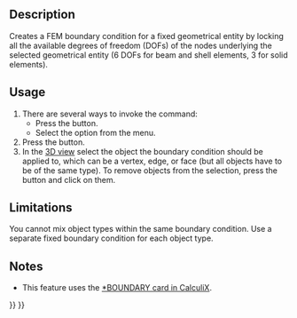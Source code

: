 <languages/>
<translate>

<!--T:9-->
{{Docnav
|[[FEM_ConstraintTransform|Constraint transform]]
|[[FEM_ConstraintRigidBody|Constraint rigid body]]
|[[FEM_Workbench|FEM]]
|IconL=FEM_ConstraintTransform.svg
|IconR=FEM_ConstraintRigidBody.svg
|IconC=Workbench_FEM.svg
}}

<!--T:1-->
{{GuiCommandContainer|
{{GuiCommand
|Name=FEM ConstraintFixed
|MenuLocation=Model → Mechanical boundary conditions and loads → Fixed boundary condition
|Workbenches=[[FEM_Workbench|FEM]]
|SeeAlso=[[FEM_ConstraintContact|FEM Constraint contact]]
}}
{{GuiCommandFemInfo
|Solvers=All
}}
}}

==Description== <!--T:2-->

<!--T:6-->
Creates a FEM boundary condition for a fixed geometrical entity by locking all the available degrees of freedom (DOFs) of the nodes underlying the selected geometrical entity (6 DOFs for beam and shell elements, 3 for solid elements).

==Usage== <!--T:3-->

<!--T:7-->
# There are several ways to invoke the command:
#* Press the {{Button|[[Image:FEM_ConstraintFixed.svg|16px]] [[FEM_ConstraintFixed|Fixed boundary condition]]}} button.
#* Select the {{MenuCommand|Model → Mechanical boundary conditions and loads → [[Image:FEM_ConstraintFixed.svg|16px]] Fixed boundary condition}} option from the menu.
# Press the {{Button|Add}} button.
# In the [[3D_view|3D view]] select the object the boundary condition should be applied to, which can be a vertex, edge, or face (but all objects have to be of the same type). To remove objects from the selection, press the {{Button|Remove}} button and click on them.

==Limitations== <!--T:4-->

<!--T:8-->
You cannot mix object types within the same boundary condition. Use a separate fixed boundary condition for each object type.

==Notes== <!--T:13-->

<!--T:14-->
* This feature uses the [https://web.mit.edu/calculix_v2.7/CalculiX/ccx_2.7/doc/ccx/node163.html *BOUNDARY card in CalculiX].


<!--T:10-->
{{Docnav
|[[FEM_ConstraintTransform|Constraint transform]]
|[[FEM_ConstraintRigidBody|Constraint rigid body]]
|[[FEM_Workbench|FEM]]
|IconL=FEM_ConstraintTransform.svg
|IconR=FEM_ConstraintRigidBody.svg
|IconC=Workbench_FEM.svg
}}

</translate>
{{FEM Tools navi{{#translation:}}}}
{{Userdocnavi{{#translation:}}}}